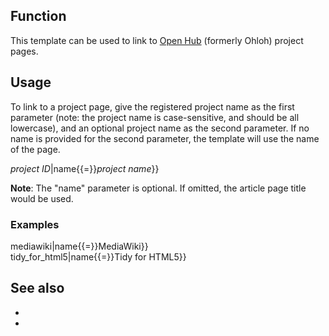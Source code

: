 {{documentation subpage}}

== Function ==
This template can be used to link to [[Open Hub]] (formerly Ohloh) project pages.

== Usage ==
To link to a project page, give the registered project name as the first parameter (note: the project name is case-sensitive, and should be all lowercase), and an optional project name as the second parameter. If no name is provided for the second parameter, the template will use the name of the page.

{{Tlx|Openhub|id{{=}}''project ID''|name{{=}}''project name''}}

'''Note''': The "name" parameter is optional. If omitted, the article page title would be used.

===Examples===
;{{Tlx|Openhub|id{{=}}mediawiki|name{{=}}MediaWiki}}
:{{Openhub|id=mediawiki|name=MediaWiki}}
;{{Tlx|Openhub|id{{=}}tidy_for_html5|name{{=}}Tidy for HTML5}}
:{{Openhub|id=tidy_for_html5|name=Tidy for HTML5}}

== See also ==
{{Wikidata property|P1972}}
*{{tl|GitHub}}
*{{tl|SourceForge}}

<includeonly>{{Sandbox other||
<!-- ADD CATEGORIES BELOW THIS LINE -->
[[Category:软件外部链接模板]]
}}</includeonly>
